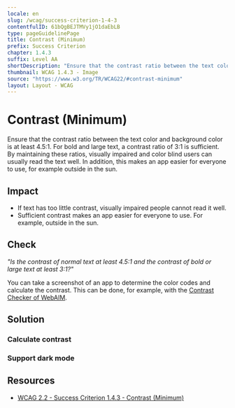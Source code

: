 ```yaml
---
locale: en
slug: /wcag/success-criterion-1-4-3
contentfulID: 61bQgBEJTMVy1jO1daEbLB
type: pageGuidelinePage
title: Contrast (Minimum)
prefix: Success Criterion
chapter: 1.4.3
suffix: Level AA
shortDescription: "Ensure that the contrast ratio between the text color and background color is at least 4.5:1. For bold and large text, a ratio of 3:1 is sufficient."
thumbnail: WCAG 1.4.3 - Image
source: "https://www.w3.org/TR/WCAG22/#contrast-minimum"
layout: Layout - WCAG
---
```


# Contrast (Minimum)

Ensure that the contrast ratio between the text color and background color is at least 4.5:1. For bold and large text, a contrast ratio of 3:1 is sufficient. By maintaining these ratios, visually impaired and color blind users can usually read the text well. In addition, this makes an app easier for everyone to use, for example outside in the sun.

## Impact

- If text has too little contrast, visually impaired people cannot read it well.
- Sufficient contrast makes an app easier for everyone to use. For example, outside in the sun.

## Check

*"Is the contrast of normal text at least 4.5:1 and the contrast of bold or large text at least 3:1?"*

You can take a screenshot of an app to determine the color codes and calculate the contrast. This can be done, for example, with the [Contrast Checker of WebAIM](https://webaim.org/resources/contrastchecker/). 

## Solution

### Calculate contrast

<CodeSample id="screen-contrast" locale="en"/>

### Support dark mode

<CodeSample id="screen-dark-mode" locale="en"/>

## Resources

- [WCAG 2.2 - Success Criterion 1.4.3 - Contrast (Minimum)](https://www.w3.org/TR/WCAG22/#contrast-minimum)